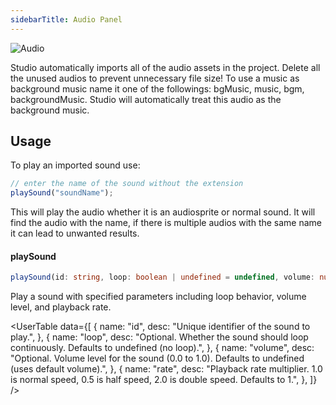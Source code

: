 ```yaml
---
sidebarTitle: Audio Panel
---
```



<SpecialHeader title="Audio Panel" />

<div className="relative">
<Image
  src="/studio-docs/advanced/audio.png"
  alt="Audio"
  width={1600}
  height={600}
  className="mt-6 rounded-xl overflow-hidden"
/>

<Hoverbox
  title="1"
  body="Drag background music and uploadable sounds to this column."
  xPercent={35}
  yPercent={60}
/>

<Hoverbox
  title="2"
  body="Drag audios to this column to use as audiosprite."
  xPercent={57}
  yPercent={60}
/>

<Hoverbox
  title="3"
  body="Click to edit audiosprite bitrate and hz."
  xPercent={66.5}
  yPercent={60}
/>

<Hoverbox
  title="4"
  body="Clear and regenerate audiosprite files. Useful when you face a problem with audios and studio can't fix it automatically."
  xPercent={71.5}
  yPercent={60}
/>

<Hoverbox
  title="5"
  body="Change bitrate, higher bitrate means more quality and more size in kbs. This will generate a new version of the audio. Hit play button to listen the encoded version."
  xPercent={76.5}
  yPercent={27}
/>

<Hoverbox
  title="6"
  body="Change hz, higher hz means more quality and more size in kbs. This will generate a new version of the audio. Hit play button to listen the encoded version."
  xPercent={76.5}
  yPercent={35}
/>

<Hoverbox
  title="7"
  body="Id used in the data.js, you can name it anything you like as long as it doesn't conflict with another id in your data.js"
  xPercent={76.5}
  yPercent={53}
/>

<Hoverbox
  title="8"
  body="Visible name in the data.js."
  xPercent={76.5}
  yPercent={60}
/>

<Hoverbox
  title="9"
  body="This button will generate an item in data.js with the submitted ID and name. If an item with the same ID already exists, it will be overridden."
  xPercent={76.5}
  yPercent={66}
/>
</div>

<Callout type="warning">
  Studio automatically imports all of the audio assets in the project. Delete
  all the unused audios to prevent unnecessary file size!
</Callout>

<Callout type="warning">
  To use a music as background music name it one of the followings: bgMusic,
  music, bgm, backgroundMusic. Studio will automatically treat this audio as the
  background music.
</Callout>

## Usage

To play an imported sound use:

```js
// enter the name of the sound without the extension
playSound("soundName");
```

This will play the audio whether it is an audiosprite or normal sound. It will find the audio with the name, if there is multiple audios with the same name it can lead to unwanted results.

#### playSound

```ts
playSound(id: string, loop: boolean | undefined = undefined, volume: number | undefined = undefined, rate: number = 1): void
```

Play a sound with specified parameters including loop behavior, volume level, and playback rate.

<InnerHeader title="Parameters" />

<UserTable
  data={[
    {
      name: "id",
      desc: "Unique identifier of the sound to play.",
    },
    {
      name: "loop",
      desc: "Optional. Whether the sound should loop continuously. Defaults to undefined (no loop).",
    },
    {
      name: "volume",
      desc: "Optional. Volume level for the sound (0.0 to 1.0). Defaults to undefined (uses default volume).",
    },
    {
      name: "rate",
      desc: "Playback rate multiplier. 1.0 is normal speed, 0.5 is half speed, 2.0 is double speed. Defaults to 1.",
    },
  ]}
/>
